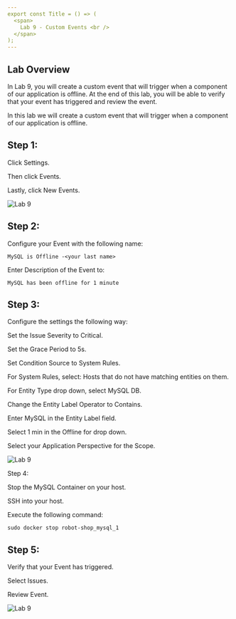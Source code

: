 ```yaml
---
export const Title = () => (
  <span>
    Lab 9 - Custom Events <br />
  </span>
);
---
```

## Lab Overview

In Lab 9, you will create a custom event that will trigger when a component of our application is offline. 
At the end of this lab, you will be able to verify that your event has triggered and review the event. 

In this lab we will create a custom event that will trigger when a component of our application is offline. 

## Step 1: 

Click Settings. 

Then click Events. 

Lastly, click New Events. 

![Lab 9](images/lab9.1.png)

## Step 2:

Configure your Event with the following name: 

```
MySQL is Offline -<your last name> 
```

Enter Description of the Event to:  

```
MySQL has been offline for 1 minute  
```

## Step 3: 
Configure the settings the following way: 

Set the Issue Severity to Critical. 

Set the Grace Period to 5s. 

Set Condition Source to System Rules. 

For System Rules, select: Hosts that do not have matching entities on them. 

For Entity Type drop down, select MySQL DB. 

Change the Entity Label Operator to Contains. 

Enter MySQL in the Entity Label field. 

Select 1 min in the Offline for drop down. 

Select your Application Perspective for the Scope. 

![Lab 9](images/9.2.png)

Step 4: 

Stop the MySQL Container on your host. 

SSH into your host. 

Execute the following command: 

```
sudo docker stop robot-shop_mysql_1 
```

## Step 5: 

Verify that your Event has triggered. 

Select Issues. 

Review Event. 

![Lab 9](images/lab9.3.png)

